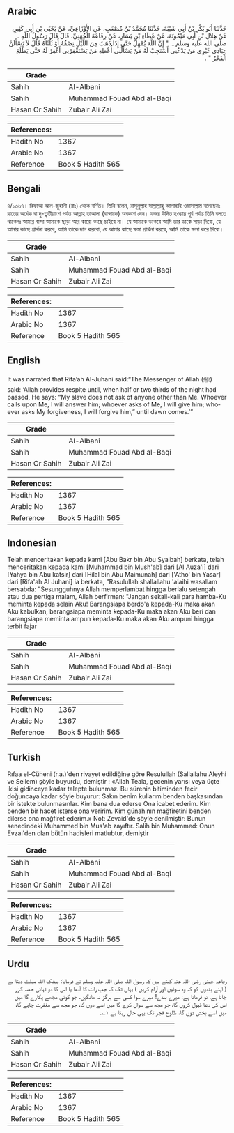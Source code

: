 ## Arabic


<div dir="rtl" lang="ar" style={{fontSize:'larger',backgroundColor:'#f8f9fa',padding:20}}>
حَدَّثَنَا أَبُو بَكْرِ بْنُ أَبِي شَيْبَةَ، حَدَّثَنَا مُحَمَّدُ بْنُ مُصْعَبٍ، عَنِ الأَوْزَاعِيِّ، عَنْ يَحْيَى بْنِ أَبِي كَثِيرٍ، عَنْ هِلاَلِ بْنِ أَبِي مَيْمُونَةَ، عَنْ عَطَاءِ بْنِ يَسَارٍ، عَنْ رِفَاعَةَ الْجُهَنِيِّ، قَالَ قَالَ رَسُولُ اللَّهِ ـ صلى الله عليه وسلم ـ ‏ "‏ إِنَّ اللَّهَ يُمْهِلُ حَتَّى إِذَا ذَهَبَ مِنَ اللَّيْلِ نِصْفُهُ أَوْ ثُلُثَاهُ قَالَ لاَ يَسْأَلَنَّ عِبَادِي غَيْرِي مَنْ يَدْعُنِي أَسْتَجِبْ لَهُ مَنْ يَسْأَلْنِي أُعْطِهِ مَنْ يَسْتَغْفِرْنِي أَغْفِرْ لَهُ حَتَّى يَطْلُعَ الْفَجْرُ ‏"‏ ‏.‏
</div>
<div style={{backgroundColor:'#f8f9fa',padding:20, marginBottom: 10}}><table> <thead> <tr> <th>Grade</th> <th></th> </tr> </thead> <tbody> <tr><td>Sahih</td><td>Al-Albani</td></tr><tr><td>Sahih</td><td>Muhammad Fouad Abd al-Baqi</td></tr><tr><td>Hasan Or Sahih</td><td>Zubair Ali Zai</td></tr></tbody></table><table> <thead> <tr> <th>References:</th> <th></th> </tr> </thead> <tbody><tr><td>Hadith No</td><td>1367</td></tr><tr><td>Arabic No</td><td>1367</td></tr><tr><td>Reference</td><td>Book 5 Hadith 565</td></tr></tbody></table></div>

## Bengali


<div dir="ltr" lang="bn" style={{fontSize:'larger',backgroundColor:'#f8f9fa',padding:20}}>
৪/১৩৬৭। রিফাআ আল-জুহানী (রাঃ) থেকে বর্ণিত। তিনি বলেন, রাসূলুল্লাহ সাল্লাল্লাহু আলাইহি ওয়াসাল্লাম বলেছেনঃ রাতের অর্ধেক বা দু-তৃতীয়াংশ পর্যন্ত আল্লাহ তাআলা (বান্দাকে) অবকাশ দেন। ফজর উদিত হওয়ার পূর্ব পর্যন্ত তিনি বলতে থাকেনঃ আমার বান্দা আমাকে ছাড়া আর কারো কাছে চাইবে না। যে আমাকে ডাকবে আমি তার ডাকে সাড়া দিবো, যে আমার কাছে প্রার্থনা করবে, আমি তাকে দান করবো, যে আমার কাছে ক্ষমা প্রার্থনা করবে, আমি তাকে ক্ষমা করে দিবো।
</div>
<div style={{backgroundColor:'#f8f9fa',padding:20, marginBottom: 10}}><table> <thead> <tr> <th>Grade</th> <th></th> </tr> </thead> <tbody> <tr><td>Sahih</td><td>Al-Albani</td></tr><tr><td>Sahih</td><td>Muhammad Fouad Abd al-Baqi</td></tr><tr><td>Hasan Or Sahih</td><td>Zubair Ali Zai</td></tr></tbody></table><table> <thead> <tr> <th>References:</th> <th></th> </tr> </thead> <tbody><tr><td>Hadith No</td><td>1367</td></tr><tr><td>Arabic No</td><td>1367</td></tr><tr><td>Reference</td><td>Book 5 Hadith 565</td></tr></tbody></table></div>

## English


<div dir="ltr" lang="en" style={{fontSize:'larger',backgroundColor:'#f8f9fa',padding:20}}>
It was narrated that Rifa’ah Al-Juhani said:“The Messenger of Allah (ﷺ) said: ‘Allah provides respite until, when half or two thirds of the night had passed, He says: “My slave does not ask of anyone other than Me. Whoever calls upon Me, I will answer him; whoever asks of Me, I will give him; whoever asks My forgiveness, I will forgive him,” until dawn comes.’”
</div>
<div style={{backgroundColor:'#f8f9fa',padding:20, marginBottom: 10}}><table> <thead> <tr> <th>Grade</th> <th></th> </tr> </thead> <tbody> <tr><td>Sahih</td><td>Al-Albani</td></tr><tr><td>Sahih</td><td>Muhammad Fouad Abd al-Baqi</td></tr><tr><td>Hasan Or Sahih</td><td>Zubair Ali Zai</td></tr></tbody></table><table> <thead> <tr> <th>References:</th> <th></th> </tr> </thead> <tbody><tr><td>Hadith No</td><td>1367</td></tr><tr><td>Arabic No</td><td>1367</td></tr><tr><td>Reference</td><td>Book 5 Hadith 565</td></tr></tbody></table></div>

## Indonesian


<div dir="ltr" lang="id" style={{fontSize:'larger',backgroundColor:'#f8f9fa',padding:20}}>
Telah menceritakan kepada kami [Abu Bakr bin Abu Syaibah] berkata, telah menceritakan kepada kami [Muhammad bin Mush'ab] dari [Al Auza'i] dari [Yahya bin Abu katsir] dari [Hilal bin Abu Maimunah] dari ['Atho' bin Yasar] dari [Rifa'ah Al Juhani] ia berkata, "Rasulullah shallallahu 'alaihi wasallam bersabda: "Sesungguhnya Allah memperlambat hingga berlalu setengah atau dua pertiga malam, Allah berfirman: "Jangan sekali-kali para hamba-Ku meminta kepada selain Aku! Barangsiapa berdo'a kepada-Ku maka akan Aku kabulkan, barangsiapa meminta kepada-Ku maka akan Aku beri dan barangsiapa meminta ampun kepada-Ku maka akan Aku ampuni hingga terbit fajar
</div>
<div style={{backgroundColor:'#f8f9fa',padding:20, marginBottom: 10}}><table> <thead> <tr> <th>Grade</th> <th></th> </tr> </thead> <tbody> <tr><td>Sahih</td><td>Al-Albani</td></tr><tr><td>Sahih</td><td>Muhammad Fouad Abd al-Baqi</td></tr><tr><td>Hasan Or Sahih</td><td>Zubair Ali Zai</td></tr></tbody></table><table> <thead> <tr> <th>References:</th> <th></th> </tr> </thead> <tbody><tr><td>Hadith No</td><td>1367</td></tr><tr><td>Arabic No</td><td>1367</td></tr><tr><td>Reference</td><td>Book 5 Hadith 565</td></tr></tbody></table></div>

## Turkish


<div dir="ltr" lang="tr" style={{fontSize:'larger',backgroundColor:'#f8f9fa',padding:20}}>
Rıfaa el-Cüheni (r.a.)'den rivayet edildiğine göre Resulullah (Sallallahu Aleyhi ve Sellem) şöyle buyurdu, demiştir : «Allah Teala, gecenin yarısı veya üçte ikisi gidinceye kadar talepte bulunmaz. Bu sürenin bitiminden fecir doğuncaya kadar şöyle buyurur: Sakın benim kullarım benden başkasından bir istekte bulunmasınlar. Kim bana dua ederse Ona icabet ederim. Kim benden bir hacet isterse ona veririm. Kim günahının mağfiretini benden dilerse ona mağfiret ederim.» Not: Zevaid'de şöyle denilmiştir: Bunun senedindeki Muhammed bin Mus'ab zayıftır. Salih bin Muhammed: Onun Evzai'den olan bütün hadisleri matlubtur, demiştir
</div>
<div style={{backgroundColor:'#f8f9fa',padding:20, marginBottom: 10}}><table> <thead> <tr> <th>Grade</th> <th></th> </tr> </thead> <tbody> <tr><td>Sahih</td><td>Al-Albani</td></tr><tr><td>Sahih</td><td>Muhammad Fouad Abd al-Baqi</td></tr><tr><td>Hasan Or Sahih</td><td>Zubair Ali Zai</td></tr></tbody></table><table> <thead> <tr> <th>References:</th> <th></th> </tr> </thead> <tbody><tr><td>Hadith No</td><td>1367</td></tr><tr><td>Arabic No</td><td>1367</td></tr><tr><td>Reference</td><td>Book 5 Hadith 565</td></tr></tbody></table></div>

## Urdu


<div dir="rtl" lang="ur" style={{fontSize:'larger',backgroundColor:'#f8f9fa',padding:20}}>
رفاعہ جہنی رضی اللہ عنہ کہتے ہیں کہ رسول اللہ صلی اللہ علیہ وسلم نے فرمایا: بیشک اللہ مہلت دیتا ہے ( اپنے بندوں کو کہ وہ سوئیں اور آرام کریں ) یہاں تک کہ جب رات کا آدھا یا اس کا دو تہائی حصہ گزر جاتا ہے، تو فرماتا ہے: میرے بندے! میرے سوا کسی سے ہرگز نہ مانگیں، جو کوئی مجھے پکارے گا میں اس کی دعا قبول کروں گا، جو مجھ سے سوال کرے گا میں اسے دوں گا، جو مجھ سے مغفرت چاہے گا، میں اسے بخش دوں گا، طلوع فجر تک یہی حال رہتا ہے ۱؎۔
</div>
<div style={{backgroundColor:'#f8f9fa',padding:20, marginBottom: 10}}><table> <thead> <tr> <th>Grade</th> <th></th> </tr> </thead> <tbody> <tr><td>Sahih</td><td>Al-Albani</td></tr><tr><td>Sahih</td><td>Muhammad Fouad Abd al-Baqi</td></tr><tr><td>Hasan Or Sahih</td><td>Zubair Ali Zai</td></tr></tbody></table><table> <thead> <tr> <th>References:</th> <th></th> </tr> </thead> <tbody><tr><td>Hadith No</td><td>1367</td></tr><tr><td>Arabic No</td><td>1367</td></tr><tr><td>Reference</td><td>Book 5 Hadith 565</td></tr></tbody></table></div>